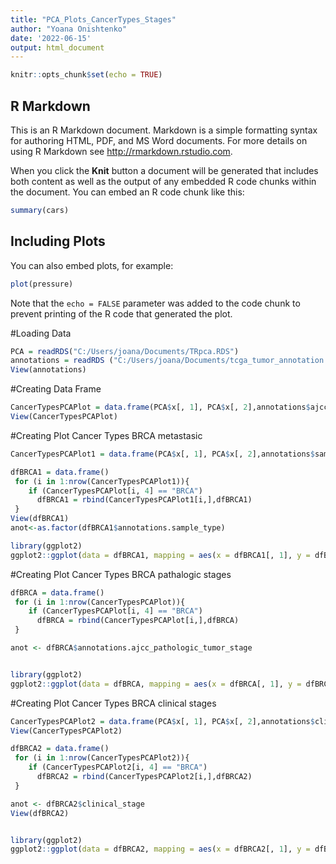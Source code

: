 ```yaml
---
title: "PCA_Plots_CancerTypes_Stages"
author: "Yoana Onishtenko"
date: '2022-06-15'
output: html_document
---
```


```r
knitr::opts_chunk$set(echo = TRUE)
```

## R Markdown

This is an R Markdown document. Markdown is a simple formatting syntax for authoring HTML, PDF, and MS Word documents. For more details on using R Markdown see <http://rmarkdown.rstudio.com>.

When you click the **Knit** button a document will be generated that includes both content as well as the output of any embedded R code chunks within the document. You can embed an R code chunk like this:

```r
summary(cars)
```

## Including Plots

You can also embed plots, for example:

```r
plot(pressure)
```

Note that the `echo = FALSE` parameter was added to the code chunk to prevent printing of the R code that generated the plot.

#Loading Data
```r
PCA = readRDS("C:/Users/joana/Documents/TRpca.RDS")
annotations = readRDS ("C:/Users/joana/Documents/tcga_tumor_annotation.RDS")
View(annotations)
```

#Creating Data Frame
````r
CancerTypesPCAPlot = data.frame(PCA$x[, 1], PCA$x[, 2],annotations$ajcc_pathologic_tumor_stage, annotations$cancer_type_abbreviation)
View(CancerTypesPCAPlot)
````

#Creating Plot Cancer Types BRCA metastasic
````r
CancerTypesPCAPlot1 = data.frame(PCA$x[, 1], PCA$x[, 2],annotations$sample_type, annotations$cancer_type_abbreviation)

dfBRCA1 = data.frame() 
 for (i in 1:nrow(CancerTypesPCAPlot1)){
    if (CancerTypesPCAPlot[i, 4] == "BRCA") 
      dfBRCA1 = rbind(CancerTypesPCAPlot1[i,],dfBRCA1)
 }
View(dfBRCA1)
anot<-as.factor(dfBRCA1$annotations.sample_type)

library(ggplot2)
ggplot2::ggplot(data = dfBRCA1, mapping = aes(x = dfBRCA1[, 1], y = dfBRCA1[, 2])) + geom_point(alpha = 0.7) + aes(color=anot) + scale_colour_viridis_d(option = "plasma") + ggtitle("BRCA1") + xlab("PCA1") + ylab("PCA2")
````
#Creating Plot Cancer Types BRCA pathalogic stages
````r
dfBRCA = data.frame() 
 for (i in 1:nrow(CancerTypesPCAPlot)){
    if (CancerTypesPCAPlot[i, 4] == "BRCA") 
      dfBRCA = rbind(CancerTypesPCAPlot[i,],dfBRCA)
 }

anot <- dfBRCA$annotations.ajcc_pathologic_tumor_stage


library(ggplot2)
ggplot2::ggplot(data = dfBRCA, mapping = aes(x = dfBRCA[, 1], y = dfBRCA[, 2])) + geom_point(alpha = 0.7) + aes(color=dfBRCA$annotations.ajcc_pathologic_tumor_stage) + scale_colour_viridis_d(option = "plasma color") + ggtitle("BRCA") + xlab("PCA1") + ylab("PCA2")
````
#Creating Plot Cancer Types BRCA clinical stages
````r
CancerTypesPCAPlot2 = data.frame(PCA$x[, 1], PCA$x[, 2],annotations$clinical_stage, annotations$cancer_type_abbreviation)
View(CancerTypesPCAPlot2)

dfBRCA2 = data.frame() 
 for (i in 1:nrow(CancerTypesPCAPlot2)){
    if (CancerTypesPCAPlot2[i, 4] == "BRCA") 
      dfBRCA2 = rbind(CancerTypesPCAPlot2[i,],dfBRCA2)
 }

anot <- dfBRCA2$clinical_stage
View(dfBRCA2)


library(ggplot2)
ggplot2::ggplot(data = dfBRCA2, mapping = aes(x = dfBRCA2[, 1], y = dfBRCA2[, 2])) + geom_point(alpha = 0.7) + aes(color=anot) + scale_colour_viridis_d(option = "plasma color") + ggtitle("BRCA") + xlab("PCA1") + ylab("PCA2")
````